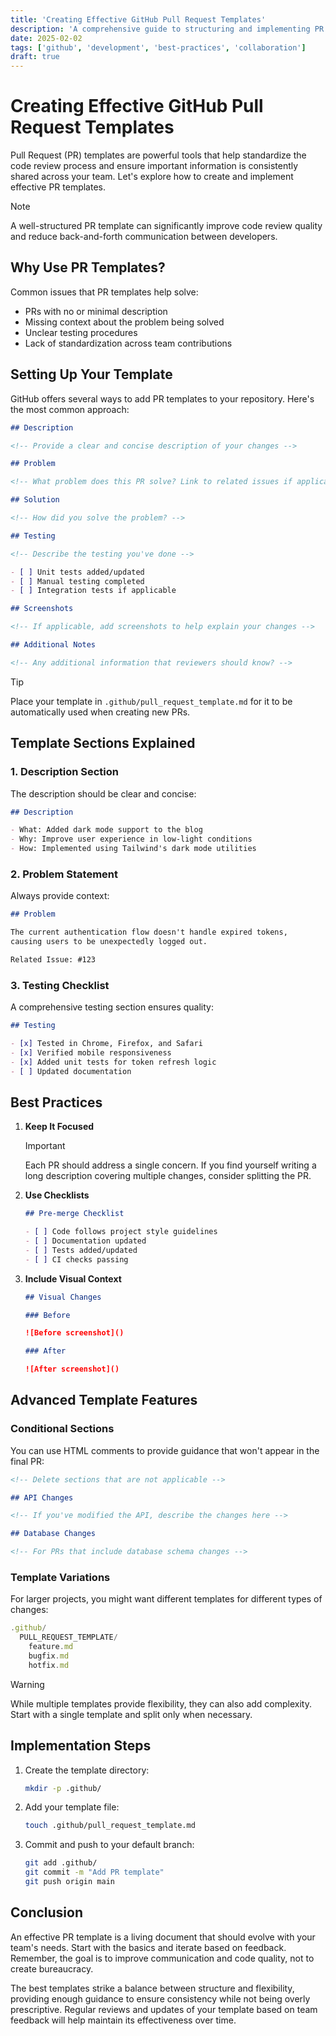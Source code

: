 ```yaml
---
title: 'Creating Effective GitHub Pull Request Templates'
description: 'A comprehensive guide to structuring and implementing PR templates that improve code review quality and team collaboration'
date: 2025-02-02
tags: ['github', 'development', 'best-practices', 'collaboration']
draft: true
---
```


# Creating Effective GitHub Pull Request Templates

Pull Request (PR) templates are powerful tools that help standardize the code review process and ensure important information is consistently shared across your team. Let's explore how to create and implement effective PR templates.

> [!NOTE]
> A well-structured PR template can significantly improve code review quality and reduce back-and-forth communication between developers.

## Why Use PR Templates?

Common issues that PR templates help solve:

- PRs with no or minimal description
- Missing context about the problem being solved
- Unclear testing procedures
- Lack of standardization across team contributions

## Setting Up Your Template

GitHub offers several ways to add PR templates to your repository. Here's the most common approach:

```markdown title=".github/pull_request_template.md"
## Description

<!-- Provide a clear and concise description of your changes -->

## Problem

<!-- What problem does this PR solve? Link to related issues if applicable -->

## Solution

<!-- How did you solve the problem? -->

## Testing

<!-- Describe the testing you've done -->

- [ ] Unit tests added/updated
- [ ] Manual testing completed
- [ ] Integration tests if applicable

## Screenshots

<!-- If applicable, add screenshots to help explain your changes -->

## Additional Notes

<!-- Any additional information that reviewers should know? -->
```

> [!TIP]
> Place your template in `.github/pull_request_template.md` for it to be automatically used when creating new PRs.

## Template Sections Explained

### 1. Description Section

The description should be clear and concise:

```markdown
## Description

- What: Added dark mode support to the blog
- Why: Improve user experience in low-light conditions
- How: Implemented using Tailwind's dark mode utilities
```

### 2. Problem Statement

Always provide context:

```markdown
## Problem

The current authentication flow doesn't handle expired tokens,
causing users to be unexpectedly logged out.

Related Issue: #123
```

### 3. Testing Checklist

A comprehensive testing section ensures quality:

```markdown
## Testing

- [x] Tested in Chrome, Firefox, and Safari
- [x] Verified mobile responsiveness
- [x] Added unit tests for token refresh logic
- [ ] Updated documentation
```

## Best Practices

1. **Keep It Focused**

   > [!IMPORTANT]
   > Each PR should address a single concern. If you find yourself writing a long description covering multiple changes, consider splitting the PR.

2. **Use Checklists**

   ```markdown
   ## Pre-merge Checklist

   - [ ] Code follows project style guidelines
   - [ ] Documentation updated
   - [ ] Tests added/updated
   - [ ] CI checks passing
   ```

3. **Include Visual Context**

   ```markdown
   ## Visual Changes

   ### Before

   ![Before screenshot]()

   ### After

   ![After screenshot]()
   ```

## Advanced Template Features

### Conditional Sections

You can use HTML comments to provide guidance that won't appear in the final PR:

```markdown
<!-- Delete sections that are not applicable -->

## API Changes

<!-- If you've modified the API, describe the changes here -->

## Database Changes

<!-- For PRs that include database schema changes -->
```

### Template Variations

For larger projects, you might want different templates for different types of changes:

```typescript title="Example Directory Structure"
.github/
  PULL_REQUEST_TEMPLATE/
    feature.md
    bugfix.md
    hotfix.md
```

> [!WARNING]
> While multiple templates provide flexibility, they can also add complexity. Start with a single template and split only when necessary.

## Implementation Steps

1. Create the template directory:

   ```bash
   mkdir -p .github/
   ```

2. Add your template file:

   ```bash
   touch .github/pull_request_template.md
   ```

3. Commit and push to your default branch:
   ```bash
   git add .github/
   git commit -m "Add PR template"
   git push origin main
   ```

## Conclusion

An effective PR template is a living document that should evolve with your team's needs. Start with the basics and iterate based on feedback. Remember, the goal is to improve communication and code quality, not to create bureaucracy.

The best templates strike a balance between structure and flexibility, providing enough guidance to ensure consistency while not being overly prescriptive. Regular reviews and updates of your template based on team feedback will help maintain its effectiveness over time.
